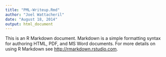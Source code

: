 ```yaml
---
title: "PML-Writeup.Rmd"
author: "Joel Wattacheril"
date: "August 18, 2014"
output: html_document
---
```


This is an R Markdown document. Markdown is a simple formatting syntax for authoring HTML, PDF, and MS Word documents. For more details on using R Markdown see <http://rmarkdown.rstudio.com>.


```r

```

